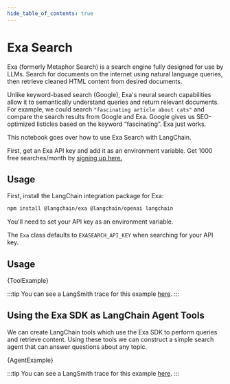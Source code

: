 ```yaml
---
hide_table_of_contents: true
---
```



# Exa Search

Exa (formerly Metaphor Search) is a search engine fully designed for use by LLMs. Search for documents on the internet using natural language queries, then retrieve cleaned HTML content from desired documents.

Unlike keyword-based search (Google), Exa's neural search capabilities allow it to semantically understand queries and return relevant documents.
For example, we could search `"fascinating article about cats"` and compare the search results from Google and Exa.
Google gives us SEO-optimized listicles based on the keyword “fascinating”. Exa just works.

This notebook goes over how to use Exa Search with LangChain.

First, get an Exa API key and add it as an environment variable.
Get 1000 free searches/month by [signing up here.](https://dashboard.exa.ai/login)

## Usage

First, install the LangChain integration package for Exa:


<IntegrationInstallTooltip></IntegrationInstallTooltip>

```bash npm2yarn
npm install @langchain/exa @langchain/openai langchain
```

You'll need to set your API key as an environment variable.

The `Exa` class defaults to `EXASEARCH_API_KEY` when searching for your API key.

## Usage


<CodeBlock language="typescript">{ToolExample}</CodeBlock>

:::tip
You can see a LangSmith trace for this example [here](https://smith.langchain.com/public/775ea9a8-d54c-405c-9126-a012405d9099/r).
:::


## Using the Exa SDK as LangChain Agent Tools

We can create LangChain tools which use the Exa SDK to perform queries and retrieve content.
Using these tools we can construct a simple search agent that can answer questions about any topic.


<CodeBlock language="typescript">{AgentExample}</CodeBlock>

:::tip
You can see a LangSmith trace for this example [here](https://smith.langchain.com/public/0baed9d8-3c4e-460b-801a-ac6f31af7a74/r).
:::